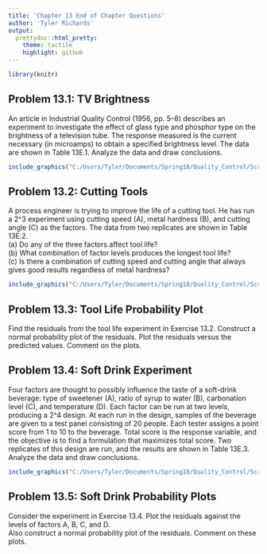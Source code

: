 ```yaml
---
title: 'Chapter 13 End of Chapter Questions'
author: 'Tyler Richards'
output:
  prettydoc::html_pretty:
    theme: tactile
    highlight: github
---
```



```r
library(knitr)
```

## Problem 13.1: TV Brightness

An article in Industrial Quality Control (1956, pp. 5–8) describes an experiment to investigate the effect of glass type and phosphor type on the brightness of a television tube. The response measured is the current necessary (in microamps) to obtain a specified brightness level. The data are shown in Table 13E.1. Analyze the data and draw conclusions.

```r
include_graphics("C:/Users/Tyler/Documents/Spring18/Quality_Control/Screenshots/Exercise_13_1.png")
```

## Problem 13.2: Cutting Tools

A process engineer is trying to improve the life of a
cutting tool. He has run a 2^3 experiment using cutting speed (A), metal hardness (B), and cutting angle (C) as the factors. The data from two replicates are shown in Table 13E.2.  
(a) Do any of the three factors affect tool life?  
(b) What combination of factor levels produces the longest tool life?  
(c) Is there a combination of cutting speed and cutting angle that always gives good results regardless of metal hardness?  

```r
include_graphics("C:/Users/Tyler/Documents/Spring18/Quality_Control/Screenshots/Exercise_13_2.png")
```


## Problem 13.3: Tool Life Probability Plot

Find the residuals from the tool life experiment in Exercise 13.2. Construct a normal probability plot of the residuals. Plot the residuals versus the predicted values. Comment on the plots.  

## Problem 13.4: Soft Drink Experiment

Four factors are thought to possibly influence the taste of a soft-drink beverage: type of sweetener (A), ratio of syrup to water (B), carbonation level (C), and temperature (D). Each factor can be run at two levels, producing a 2^4 design. At each run in the design, samples of the beverage are given to a test panel consisting of 20 people. Each tester assigns a point score from 1 to 10 to the beverage. Total score is the response variable, and the objective is to find a formulation that maximizes total score. Two replicates of this design are run, and the results are shown in Table 13E.3. Analyze the data and draw conclusions.  

```r
include_graphics("C:/Users/Tyler/Documents/Spring18/Quality_Control/Screenshots/Exercise_13_4.png")
```

## Problem 13.5: Soft Drink Probability Plots

Consider the experiment in Exercise 13.4. Plot the residuals against the levels of factors A, B, C, and D.  
Also construct a normal probability plot of the residuals. Comment on these plots.
